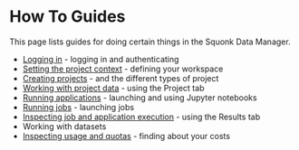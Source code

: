 

<Head>
  <title>Data Manager User Documentation - How To Guides</title>
</Head>

<DocsNav />

# How To Guides

This page lists guides for doing certain things in the Squonk Data Manager.

* [Logging in](./how-to/login) - logging in and authenticating
* [Setting the project context](./how-to/context) - defining your workspace
* [Creating projects](./how-to/create-project) - and the different types of project
* [Working with project data](./how-to/projects-tab) - using the Project tab
* [Running applications](./how-to/applications) - launching and using Jupyter notebooks
* [Running jobs](./how-to/jobs) - launching jobs
* [Inspecting job and application execution](./how-to/execution) - using the Results tab
* Working with datasets
* [Inspecting usage and quotas](./how-to/usage-quotas) - finding about your costs

